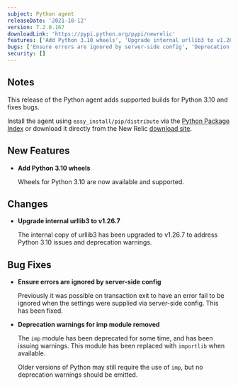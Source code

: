 ```yaml
---
subject: Python agent
releaseDate: '2021-10-12'
version: 7.2.0.167
downloadLink: 'https://pypi.python.org/pypi/newrelic'
features: ['Add Python 3.10 wheels', 'Upgrade internal urllib3 to v1.26.7']
bugs: ['Ensure errors are ignored by server-side config', 'Deprecation warnings for imp module removed']
security: []
---
```


## Notes

This release of the Python agent adds supported builds for Python 3.10 and fixes bugs.

Install the agent using `easy_install/pip/distribute` via the [Python Package Index](https://pypi.python.org/pypi/newrelic) or download it directly from the New Relic [download site](http://download.newrelic.com/python_agent/release).

## New Features

* **Add Python 3.10 wheels**

  Wheels for Python 3.10 are now available and supported.

## Changes

* **Upgrade internal urllib3 to v1.26.7**

  The internal copy of urllib3 has been upgraded to v1.26.7 to address Python 3.10 issues and deprecation warnings.

## Bug Fixes

* **Ensure errors are ignored by server-side config**

  Previously it was possible on transaction exit to have an error fail to be ignored when the settings were supplied via server-side config. This has been fixed.

* **Deprecation warnings for imp module removed**

  The `imp` module has been deprecated for some time, and has been issuing warnings. This module has been replaced with `importlib` when available.

  Older versions of Python may still require the use of `imp`, but no deprecation warnings should be emitted.
